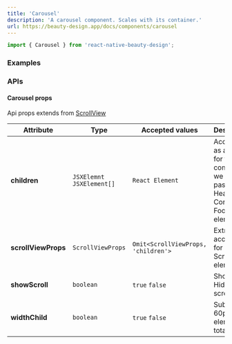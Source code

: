 ```yaml
---
title: 'Carousel'
description: 'A carousel component. Scales with its container.'
url: https://beauty-design.app/docs/components/carousel
---
```


```jsx
import { Carousel } from 'react-native-beauty-design';
```
### Examples

<Playground
  id="default"
  title="Default"
  description="Default carousel view."
  code={carouselContent.defaultCode}
/>

<Spacer y={2} />

### APIs

#### Carousel props
Api props extends from [ScrollView](https://reactnative.dev/docs/scrollview)

| Attribute           | Type                       | Accepted values                     | Description                                                                                   | Default |
|---------------------|----------------------------|-------------------------------------|-----------------------------------------------------------------------------------------------|---------|
| **children**        | `JSXElemnt` `JSXElement[]` | `React Element`                     | Accessory as a child for the component, we suggest passing Header, Content or Footer elements | -       |
| **scrollViewProps** | `ScrollViewProps`          | `Omit<ScrollViewProps, 'children'>` | Extra accessory for ScrollView element                                                        | -       |
| **showScroll**      | `boolean`                  | `true` `false`                      | Show or Hidden scroll bars                                                                    | `false` |
| **widthChild**      | `boolean`                  | `true` `false`                      | Subtract 60px to the element total width                                                      | `false` |
